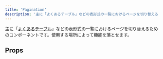 ```yaml
---
title: 'Pagination'
description: '主に「よくあるテーブル」などの表形式の一覧におけるページを切り替えるためのコンポーネントです。'
---
```


主に「[よくあるテーブル](/products/design-patterns/smarthr-table/)」などの表形式の一覧におけるページを切り替えるためのコンポーネントです。使用する場所によって機能を落とせます。

<ComponentStory name="Pagination" />

## Props

<ComponentPropsTable name="Pagination" />


